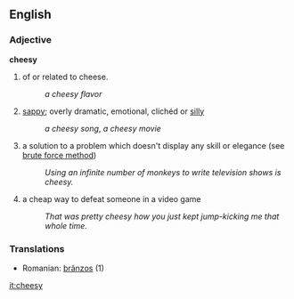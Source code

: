 ==English==

=== Adjective ===

'''cheesy'''
# of or related to cheese.
#: ''a cheesy flavor''
# [[sappy]]; overly dramatic, emotional, clichéd or [[silly]]
#: ''a cheesy song'', ''a cheesy movie''
# a solution to a problem which doesn't display any skill or elegance (see [[wikipedia:brute force method|brute force method]])
#: ''Using an infinite number of monkeys to write television shows is cheesy.''
# a cheap way to defeat someone in a video game
#: ''That was pretty cheesy how you just kept jump-kicking me that whole time.''

=== Translations ===
*Romanian: [[brânzos]] (1)

[[it:cheesy]]